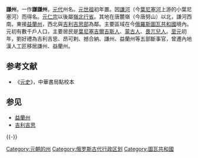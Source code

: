 '''謙州'''，一作'''謙謙州'''，[[元代|元代]]州名。[[元世祖|元世祖]]初年置。因[[謙河|謙河]]（今[[葉尼塞河|葉尼塞河]]上游的小葉尼塞河）而得名。[[元仁宗|元仁宗]]以後屬[[嶺北行省|嶺北行省]]。其地在唐麓嶺（今唐努山）以北，謙河西南。東接[[益蘭州|益蘭州]]，西北與[[吉利吉思|吉利吉思部]]為鄰。主要區域在今[[俄羅斯|俄羅斯]][[圖瓦共和國|圖瓦共和國]]境內。元初有數千戶人口，主要居民是[[葉尼塞吉爾吉斯人|葉尼塞吉爾吉斯人]]、[[蒙古人|蒙古人]]、[[畏兀兒|畏兀兒人]]。[[至元|至元]]初年，劉好禮為吉利吉思、昂可剌、撼合納、謙州、益蘭州等五部斷事官，曾遷內地漢人工匠移居謙州、益蘭州。

== 参考文献 ==
{{Reflist}}
*《[[元史|元史]]》，中華書局點校本

== 参见 ==
* [[益蘭州|益蘭州]]
* [[吉利吉思|吉利吉思]]

{{-}}
{{元朝行政区划|nocat}}

[[Category:元朝的州|Category:元朝的州]]
[[Category:俄罗斯古代行政区划|Category:俄罗斯古代行政区划]]
[[Category:圖瓦共和國|Category:圖瓦共和國]]